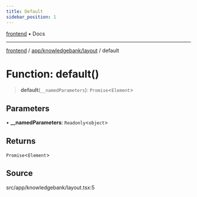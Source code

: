 ```yaml
---
title: Default
sidebar_position: 1
---
```


[frontend](../../../..) • Docs

***

[frontend](../../../..) / [app/knowledgebank/layout](..) / default

# Function: default()

> **default**(`__namedParameters`): `Promise`\<`Element`\>

## Parameters

• **\_\_namedParameters**: `Readonly`\<`object`\>

## Returns

`Promise`\<`Element`\>

## Source

src/app/knowledgebank/layout.tsx:5
